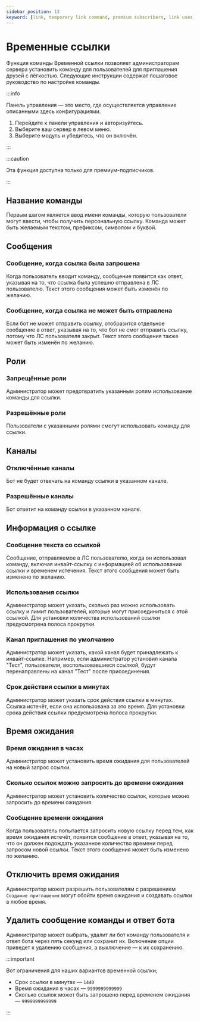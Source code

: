 ```yaml
---
sidebar_position: 13
keyword: [link, temporary link command, premium subscribers, link uses, invite link] 
---
```


# Временные ссылки

Функция команды Временной ссылки позволяет администраторам сервера установить команду для пользователей для приглашения друзей с лёгкостью. Следующие инструкции содержат пошаговое руководство по настройке команды.

:::info

Панель управления — это место, где осуществляется управление описанными здесь конфигурациями.

1. Перейдите к панели управления и авторизуйтесь. 
2. Выберите ваш сервер в левом меню.
3. Выберите модуль и убедитесь, что он включён. 

:::

:::caution

Эта функция доступна только для премиум-подписчиков.

:::

## Название команды

Первым шагом является ввод имени команды, которую пользователи могут ввести, чтобы получить персональную ссылку. Команда может быть желаемым текстом, префиксом, символом и буквой.

## Сообщения

### Сообщение, когда ссылка была запрошена

Когда пользователь вводит команду, сообщение появится как ответ, указывая на то, что ссылка была успешно отправлена в ЛС пользователю. Текст этого сообщения может быть изменён по желанию.

### Сообщение, когда ссылка не может быть отправлена

Если бот не может отправить ссылку, отобразится отдельное сообщение в ответ, указывая на то, что бот не смог отправить ссылку, потому что ЛС пользователя закрыт. Текст этого сообщения также может быть изменён по желанию.

## Роли

### Запрещённые роли 

Администратор может предотвратить указанным ролям использование команды для ссылки.

### Разрешённые роли
 
Пользователи с указанными ролями смогут использовать команду для ссылки.

## Каналы

### Отключённые каналы

Бот не будет отвечать на команду ссылки в указанном канале.

### Разрешённые каналы

Бот ответит на команду ссылки в указанном канале.

## Информация о ссылке

### Сообщение текста со ссылкой

Сообщение, отправляемое в ЛС пользователю, когда он использовал команду, включая инвайт-ссылку с информацией об использовании ссылки и временем истечения. Текст этого сообщения может быть изменено по желанию.

### Использования ссылки

Администратор может указать, сколько раз можно использовать ссылку и лимит пользователей, которые могут присоединиться с этой ссылкой. Для установки количества использований ссылки предусмотрена полоса прокрутки.

### Канал приглашения по умолчанию

Администратор может указать, какой канал будет принадлежать к инвайт-ссылке. Например, если администратор установил канала "Тест", пользователи, воспользовавшиеся ссылкой, будут перенаправлены на канал "Тест" после присоединения.

### Срок действия ссылки в минутах

Администратор может указать срок действия ссылки в минутах. Ссылка истечёт, если она использована за это время. Для установки срока действия ссылки предусмотрена полоса прокрутки.

## Время ожидания

### Время ожидания в часах

Администратор может установить время ожидания для пользователей на новый запрос ссылки.

### Сколько ссылок можно запросить до времени ожидания

Администратор может установить количество ссылок, которые можно запросить до времени ожидания.

### Сообщение времени ожидания

Когда пользователь попытается запросить новую ссылку перед тем, как время ожидания истечёт, появится сообщение в ответ, указывая на то, что он должен подождать указанное количество времени перед запросом новой ссылки. Текст этого сообщения может быть изменено по желанию.

## Отключить время ожидания

Администратор может разрешить пользователям с разрешением `Создание приглашения` могут обойти время ожидания и создавать ссылки в любое время.

## Удалить сообщение команды и ответ бота

Администратор может выбрать, удалит ли бот команду пользователя и ответ бота через пять секунд или сохранит их. Включение опции приведет к удалению сообщения, а выключение — к их сохранению.

:::important

Вот ограничения для наших вариантов временной ссылки;

- Срок ссылки в минутах — `1440`
- Время ожидания в часах — `9999999999999`
- Сколько ссылок может быть запрошено перед временем ожидания — `9999999999999`

:::
